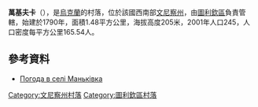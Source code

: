 {{coord|48|43|49|N|29|6|7|E|scale:30000|display=title}}

'''萬基夫卡'''（{{lang-uk|Маньківка}}），是[[烏克蘭|烏克蘭]]的村落，位於該國西南部[[文尼察州|文尼察州]]，由[[圖利欽區|圖利欽區]]負責管轄，始建於1790年，面積1.48平方公里，海拔高度205米，2001年人口245，人口密度每平方公里165.54人。

==參考資料==
* [http://weather.in.ua/ua/vinnickaja/14942 Погода в селі Маньківка] {{Wayback|url=http://weather.in.ua/ua/vinnickaja/14942 |date=20201021020757 }}

[[Category:文尼察州村落|Category:文尼察州村落]]
[[Category:圖利欽區村落|Category:圖利欽區村落]]


{{Vinnytsia-geo-stub}}